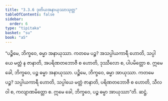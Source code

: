 ```yaml
---
title: "3.3.6 ဒုတိယအနာယုဿာသုတ္တ"
tableOfContents: false
sidebar:
  order: 6
type: "tipitaka"
basket: "su"
book: "a5"
---
```



<DynamicBreadcrumb />

<Division number="126" book="a5" e="ch" v="16" p="128">

<Paragraph number="716" book="a5">
“ပဉ္စိမေ, ဘိက္ခဝေ, ဓမ္မာ အနာယုဿာ. ကတမေ ပဉ္စ? အသပ္ပါယကာရီ ဟောတိ, သပ္ပါယေ မတ္တံ န ဇာနာတိ, အပရိဏတဘောဇီ စ ဟောတိ, ဒုဿီလော စ, ပါပမိတ္တော စ. ဣမေ ခေါ, ဘိက္ခဝေ, ပဉ္စ ဓမ္မာ အနာယုဿာ.
</Paragraph>

<Paragraph number="717" book="a5">
ပဉ္စိမေ, ဘိက္ခဝေ, ဓမ္မာ အာယုဿာ. ကတမေ ပဉ္စ? သပ္ပါယကာရီ ဟောတိ, သပ္ပါယေ မတ္တံ ဇာနာတိ, ပရိဏတဘောဇီ စ ဟောတိ, သီလဝါ စ, ကလျာဏမိတ္တော စ. ဣမေ ခေါ, ဘိက္ခဝေ, ပဉ္စ ဓမ္မာ အာယုဿာ”တိ.

</Paragraph>
</Division>

<Paragraph number="718" type="center" book="a5">
ဆဋ္ဌံ.
</Paragraph>